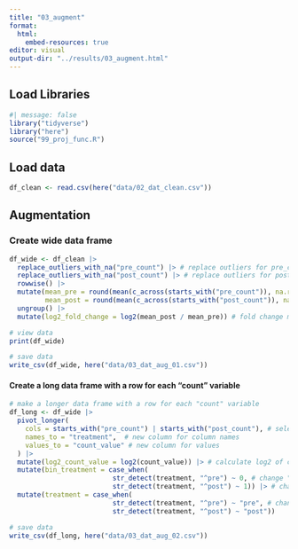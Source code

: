```yaml
---
title: "03_augment"
format:
  html:
    embed-resources: true
editor: visual
output-dir: "../results/03_augment.html"
---
```


## Load Libraries

```r
#| message: false
library("tidyverse")
library("here")
source("99_proj_func.R")
```

## Load data

```r
df_clean <- read.csv(here("data/02_dat_clean.csv"))
```

## Augmentation

### Create wide data frame

```r
df_wide <- df_clean |>
  replace_outliers_with_na("pre_count") |> # replace outliers for pre_count columns
  replace_outliers_with_na("post_count") |> # replace outliers for post_count columns
  rowwise() |> 
  mutate(mean_pre = round(mean(c_across(starts_with("pre_count")), na.rm = TRUE), 1), # mean of pre counts
         mean_post = round(mean(c_across(starts_with("post_count")), na.rm = TRUE), 1)) |> # mean of post
  ungroup() |> 
  mutate(log2_fold_change = log2(mean_post / mean_pre)) # fold change made of case/control

# view data
print(df_wide)

# save data
write_csv(df_wide, here("data/03_dat_aug_01.csv"))
```

#### Create a long data frame with a row for each "count" variable

```r
# make a longer data frame with a row for each "count" variable
df_long <- df_wide |>  
  pivot_longer(
    cols = starts_with("pre_count") | starts_with("post_count"), # select count columns
    names_to = "treatment",  # new column for column names
    values_to = "count_value" # new column for values
  ) |> 
  mutate(log2_count_value = log2(count_value)) |> # calculate log2 of counts
  mutate(bin_treatment = case_when(
                          str_detect(treatment, "^pre") ~ 0, # change "pre" to 0
                          str_detect(treatment, "^post") ~ 1)) |> # change "post" to 1
  mutate(treatment = case_when(
                          str_detect(treatment, "^pre") ~ "pre", # change to "pre" 
                          str_detect(treatment, "^post") ~ "post"))

# save data
write_csv(df_long, here("data/03_dat_aug_02.csv"))
```
